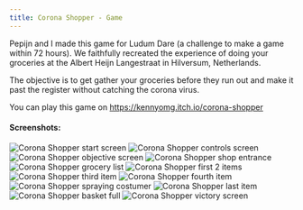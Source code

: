 ```yaml
---
title: Corona Shopper - Game
---
```


Pepijn and I made this game for Ludum Dare (a challenge to make a game within 72 hours). We faithfully recreated the experience of doing your groceries at the Albert Heijn Langestraat in Hilversum, Netherlands.

The objective is to get gather your groceries before they run out and make it past the register without catching the corona virus.

You can play this game on <a href="https://kennyomg.itch.io/corona-shopper" target="_blank">https://kennyomg.itch.io/corona-shopper</a>

#### Screenshots:

<Image src="/CoronaShopper/brave_2022-01-19_14-51-38.png" alt="Corona Shopper start screen" width={1920} height={1080} />
<Image src="/CoronaShopper/brave_2022-01-19_14-51-41.png" alt="Corona Shopper controls screen" width={1920} height={1080} />
<Image src="/CoronaShopper/brave_2022-01-19_14-51-52.png" alt="Corona Shopper objective screen" width={1920} height={1080} />
<Image src="/CoronaShopper/brave_2022-01-19_14-52-12.png" alt="Corona Shopper shop entrance" width={1920} height={1080} />
<Image src="/CoronaShopper/brave_2022-01-19_14-52-14.png" alt="Corona Shopper grocery list" width={1920} height={1080} />
<Image src="/CoronaShopper/brave_2022-01-19_14-52-36.png" alt="Corona Shopper first 2 items" width={1920} height={1080} />
<Image src="/CoronaShopper/brave_2022-01-19_14-52-56.png" alt="Corona Shopper third item" width={1920} height={1080} />
<Image src="/CoronaShopper/brave_2022-01-19_14-53-04.png" alt="Corona Shopper fourth item" width={1920} height={1080} />
<Image src="/CoronaShopper/brave_2022-01-19_14-53-08.png" alt="Corona Shopper spraying costumer" width={1920} height={1080} />
<Image src="/CoronaShopper/brave_2022-01-19_14-53-33.png" alt="Corona Shopper last item" width={1920} height={1080} />
<Image src="/CoronaShopper/brave_2022-01-19_14-53-48.png" alt="Corona Shopper basket full" width={1920} height={1080} />
<Image src="/CoronaShopper/brave_2022-01-19_14-54-10.png" alt="Corona Shopper victory screen" width={1920} height={1080} />